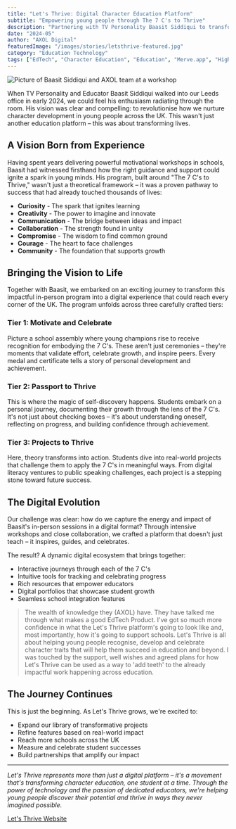 ```yaml
---
title: "Let's Thrive: Digital Character Education Platform"
subtitle: "Empowering young people through The 7 C's to Thrive"
description: "Partnering with TV Personality Baasit Siddiqui to transform character education through 'The 7 C's to Thrive' - helping young people develop essential traits for success"
date: "2024-05"
author: "AXOL Digital"
featuredImage: "/images/stories/letsthrive-featured.jpg"
category: "Education Technology"
tags: ["EdTech", "Character Education", "Education", "Merve.app", "High School"]
---
```


<img
  src="/images/stories/letsthrive-workshop-picture.jpeg"
  alt="Picture of Baasit Siddiqui and AXOL team at a workshop"
  className="w-full h-auto"
/>

When TV Personality and Educator Baasit Siddiqui walked into our Leeds office in early 2024, we could feel his enthusiasm radiating through the room. His vision was clear and compelling: to revolutionise how we nurture character development in young people across the UK. This wasn't just another education platform – this was about transforming lives.

## A Vision Born from Experience

Having spent years delivering powerful motivational workshops in schools, Baasit had witnessed firsthand how the right guidance and support could ignite a spark in young minds. His program, built around "The 7 C's to Thrive," wasn't just a theoretical framework – it was a proven pathway to success that had already touched thousands of lives:

- **Curiosity** - The spark that ignites learning
- **Creativity** - The power to imagine and innovate
- **Communication** - The bridge between ideas and impact
- **Collaboration** - The strength found in unity
- **Compromise** - The wisdom to find common ground
- **Courage** - The heart to face challenges
- **Community** - The foundation that supports growth

## Bringing the Vision to Life

Together with Baasit, we embarked on an exciting journey to transform this impactful in-person program into a digital experience that could reach every corner of the UK. The program unfolds across three carefully crafted tiers:

### Tier 1: Motivate and Celebrate

Picture a school assembly where young champions rise to receive recognition for embodying the 7 C's. These aren't just ceremonies – they're moments that validate effort, celebrate growth, and inspire peers. Every medal and certificate tells a story of personal development and achievement.

### Tier 2: Passport to Thrive

This is where the magic of self-discovery happens. Students embark on a personal journey, documenting their growth through the lens of the 7 C's. It's not just about checking boxes – it's about understanding oneself, reflecting on progress, and building confidence through achievement.

### Tier 3: Projects to Thrive

Here, theory transforms into action. Students dive into real-world projects that challenge them to apply the 7 C's in meaningful ways. From digital literacy ventures to public speaking challenges, each project is a stepping stone toward future success.

## The Digital Evolution

Our challenge was clear: how do we capture the energy and impact of Baasit's in-person sessions in a digital format? Through intensive workshops and close collaboration, we crafted a platform that doesn't just teach – it inspires, guides, and celebrates.

The result? A dynamic digital ecosystem that brings together:

- Interactive journeys through each of the 7 C's
- Intuitive tools for tracking and celebrating progress
- Rich resources that empower educators
- Digital portfolios that showcase student growth
- Seamless school integration features

> The wealth of knowledge they (AXOL) have. They have talked me through what makes a good EdTech Product. I've got so much more confidence in what the Let's Thrive platform's going to look like and, most importantly, how it's going to support schools.
> Let's Thrive is all about helping young people recognise, develop and celebrate character traits that will help them succeed in education and beyond. I was touched by the support, well wishes and agreed plans for how Let's Thrive can be used as a way to 'add teeth' to the already impactful work happening across education.

## The Journey Continues

This is just the beginning. As Let's Thrive grows, we're excited to:

- Expand our library of transformative projects
- Refine features based on real-world impact
- Reach more schools across the UK
- Measure and celebrate student successes
- Build partnerships that amplify our impact

---

_Let's Thrive represents more than just a digital platform – it's a movement that's transforming character education, one student at a time. Through the power of technology and the passion of dedicated educators, we're helping young people discover their potential and thrive in ways they never imagined possible._

[Let's Thrive Website](https://letsthrive.digital)
